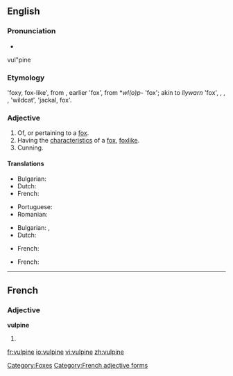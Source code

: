 ==English==

===Pronunciation===
* {{audio|En-us-vulpine.ogg|Audio (US)}}
vul"pine

===Etymology===
{{etyl|la}} {{term|vulpinus}} 'foxy, fox-like', from {{term|vulpes|vulpēs}}, earlier {{term|volpes|volpēs}} 'fox', from {{proto|Indo-European}} *''wl(o)p-'' 'fox'; akin to {{etyl|cy|-}} ''llywarn'' 'fox', {{etyl|grc|-}} {{term|ἀλώπηξ|tr=alōpēks|lang=grc}}, {{etyl|hy|-}} {{term|աղուէս|tr=aluēs|lang=hy}}, {{etyl|sq|-}} {{term|dhelpër|lang=sq}}, {{etyl|lt|-}} {{term|vilpišỹs|lang=lt}} 'wildcat', {{etyl|sa|-}} {{term|lopāśa}} 'jackal, fox'. {{rfscript|Devanagari}}

===Adjective===
{{en-adj}}

# Of, or pertaining to a [[fox]].
# Having the [[characteristic]]s of a [[fox]], [[foxlike]].
# Cunning.

====Translations====
{{trans-top|pertaining to a fox}}
* Bulgarian: {{t|bg|хитър}}
* Dutch: {{t+|nl|geslepen}}
* French: {{t+|fr|vulpin}}
{{trans-mid}}
* Portuguese: {{t+|pt|vulpino}}
* Romanian: {{t|ro|şiret}}
{{trans-bottom}}

{{trans-top|foxlike}}
* Bulgarian: {{t|bg}}, {{t|bg|лисича}}
* Dutch: {{t|nl|vosachtig}}
{{trans-mid}}
* French: {{t+|fr|vulpin}}
{{trans-bottom}}

{{trans-top|cunning}}
* French: {{t+|fr|rusé}}
{{trans-mid}}
{{trans-bottom}}

[[Category:Foxes]]

----

==French==

===Adjective===
'''vulpine''' {{f}}

# {{feminine of|[[vulpin #French|vulpin]]|lang=fr}}

[[Category:French adjective forms]]

[[fr:vulpine]]
[[io:vulpine]]
[[vi:vulpine]]
[[zh:vulpine]]